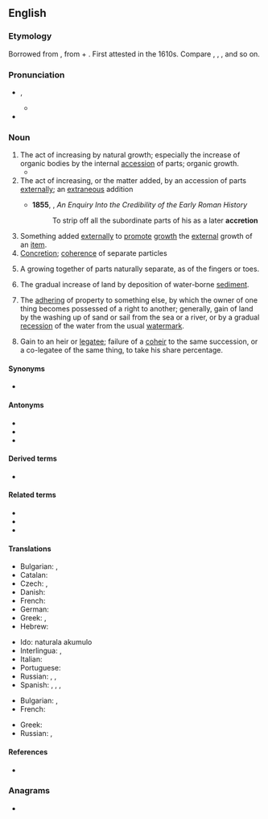 {{also|accrétion}}
==English==

===Etymology===
Borrowed from {{bor|en|la|accrētiō}}, from {{m|la|ad||to}} + {{m|la|crēscō||grow}}. First attested in the 1610s. Compare {{m|en|crescent}}, {{m|en|increase}}, {{m|en|accrue}}, and so on.

===Pronunciation===
* {{a|US}} {{enPR|ŭkrēshən}}, {{IPA|en|/ə.ˈkɹi.ʃən/}}
** {{audio|en|LL-Q1860 (eng)-Vealhurl-accretion.wav|Audio (RP)}}
* {{rhymes|en|iːʃən}}

===Noun===
{{en-noun|~}}

# The act of increasing by natural growth; especially the increase of organic bodies by the internal [[accession]] of parts; organic growth.
#* {{quote-text|en|year=1900|author={{w|Charles W. Chesnutt}}|title={{w|The House Behind the Cedars}}| chapter=I| passage=There might have been a slight '''accretion''' of the moss and lichen on the shingled roof.}}
# The act of increasing, or the matter added, by an accession of parts [[externally]]; an [[extraneous]] addition
#: {{usex|en|an ''accretion'' of earth}}
#: {{ux|en|A mineral ... augments not by growth, but by '''accretion'''.}}
#* '''1855''', {{w|George Cornewall Lewis}}, ''An Enquiry Into the Credibility of the Early Roman History''
#*: To strip off all the subordinate parts of his as a later '''accretion'''
# Something added [[externally]] to [[promote]] [[growth]] the [[external]] growth of an [[item]].
# [[concretion|Concretion]]; [[coherence]] of separate particles
#: {{usex|en|the ''accretion'' of particles so as to form a solid mass}}
# {{lb|en|biology}} A growing together of parts naturally separate, as of the fingers or toes.
# {{lb|en|geology}} The gradual increase of land by deposition of water-borne [[sediment]].
# {{lb|en|legal}} The [[adhering]] of property to something else, by which the owner of one thing becomes possessed of a right to another; generally, gain of land by the washing up of sand or sail from the sea or a river, or by a gradual [[recession]] of the water from the usual [[watermark]].
# {{lb|en|legal}} Gain to an heir or [[legatee]]; failure of a [[coheir]] to the same succession, or a co-legatee of the same thing, to take his share percentage.

====Synonyms====
{{checksense|en}}
* {{l|en|growth}}

====Antonyms====
{{checksense|en}}
* {{l|en|decay}}
* {{l|en|erosion}}
* {{l|en|attrition}}

====Derived terms====
* {{l|en|co-accretion}}

====Related terms====
* {{l|en|accretion disk}}
* {{l|en|accrete}}
* {{l|en|accretive}}

====Translations====
{{trans-top|act of increasing by natural growth}}
* Bulgarian: {{t+|bg|прираст}}, {{t+|bg|увеличение}}
* Catalan: {{t+|ca|acreció|f}}
* Czech: {{t+|cs|nárůst|m}}, {{t|cs|nárůstek|m}}
* Danish: {{t|da|tilføjelse|c}}
* French: {{t+|fr|accrétion|f}}
* German: {{t+|de|Zunahme|f}}
* Greek: {{t+|el|επαύξηση|f}}, {{t+|el|επισώρευση|f}}
* Hebrew: {{t|he|ספיחה|f|tr=sfichá}}
{{trans-mid}}
* Ido: naturala akumulo
* Interlingua: {{t|ia|accrescimento}}, {{t|ia|augmento}}
* Italian: {{t+|it|accrescimento}}
* Portuguese: {{t+|pt|acreção|f}}
* Russian: {{t+|ru|приро́ст|m}}, {{t+|ru|увеличе́ние|n}}, {{t+|ru|прираще́ние|n}}
* Spanish: {{t+|es|aumento}}, {{t+|es|crecimiento}}, {{t+|es|acreción|f}}, {{t+|es|acrecencia|f}}
{{trans-bottom}}

{{trans-top|concretion; coherence of separate particles; as, the accretion of particles so as to form a solid mass}}
* Bulgarian: , {{t+|bg|срастване}}
* French: {{t+|fr|accrétion|f}}
{{trans-mid}}
* Greek: {{t+|el|πρόσφυση|f}}
* Russian: {{t+|ru|сраста́ние|n}}, {{t+|ru|сраще́ние|n}}
{{trans-bottom}}

====References====
* {{R:Webster 1913}}

===Anagrams===
* {{anagrams|en|a=acceinort|anorectic}}